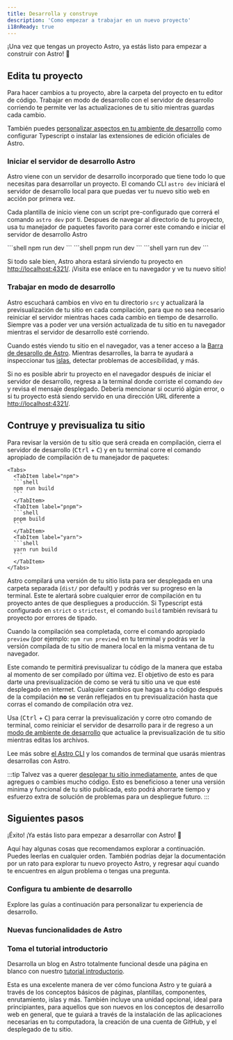```yaml
---
title: Desarrolla y construye
description: 'Como empezar a trabajar en un nuevo proyecto'
i18nReady: true
---
```


¡Una vez que tengas un proyecto Astro, ya estás listo para empezar a construir con Astro! 🚀

## Edita tu proyecto

Para hacer cambios a tu proyecto, abre la carpeta del proyecto en tu editor de código. Trabajar en modo de desarrollo con el servidor de desarrollo corriendo te permite ver las actualizaciones de tu sitio mientras guardas cada cambio.

También puedes [personalizar aspectos en tu ambiente de desarrollo](#configura-tu-ambiente-de-desarrollo) como configurar Typescript o instalar las extensiones de edición oficiales de Astro.

### Iniciar el servidor de desarrollo Astro

Astro viene con un servidor de desarrollo incorporado que tiene todo lo que necesitas para desarrollar un proyecto. El comando CLI `astro dev` iniciará el servidor de desarrollo local para que puedas ver tu nuevo sitio web en acción por primera vez.

Cada plantilla de inicio viene con un script pre-configurado que correrá el comando `astro dev` por ti. Despues de navegar al directorio de tu proyecto, usa tu manejador de paquetes favorito para correr este comando e iniciar el servidor de desarrollo Astro

<Tabs>
  <TabItem label="npm">
  ```shell
  npm run dev
  ```
  </TabItem>
  <TabItem label="pnpm">
  ```shell
  pnpm run dev
  ```
  </TabItem>
  <TabItem label="yarn">
  ```shell
  yarn run dev
  ```
  </TabItem>
</Tabs>

Si todo sale bien, Astro ahora estará sirviendo tu proyecto en [http://localhost:4321/](http://localhost:4321/). ¡Visita ese enlace en tu navegador y ve tu nuevo sitio!

### Trabajar en modo de desarrollo

Astro escuchará cambios en vivo en tu directorio `src` y actualizará la previsualización de tu sitio en cada compilación, para que no sea necesario reiniciar el servidor mientras haces cada cambio en tiempo de desarrollo. Siempre vas a poder ver una versión actualizada de tu sitio en tu navegador mientras el servidor de desarrollo esté corriendo.

Cuando estés viendo tu sitio en el navegador, vas a tener acceso a la [Barra de desarollo de Astro](/es/guides/dev-toolbar/). Mientras desarrolles, la barra te ayudará a inspeccionar tus [islas](/es/concepts/islands/), detectar problemas de accesibilidad, y más.

Si no es posible abrir tu proyecto en el navegador después de iniciar el servidor de desarrollo, regresa a la terminal donde corriste el comando `dev` y revisa el mensaje desplegado. Debería mencionar si ocurrió algún error, o si tu proyecto está siendo servido en una dirección URL diferente a [http://localhost:4321/](http://localhost:4321/).

## Contruye y previsualiza tu sitio

Para revisar la versión de tu sitio que será creada en compilación, cierra el servidor de desarrollo (<kbd>Ctrl</kbd> + <kbd>C</kbd>) y en tu terminal corre el comando apropiado de compilación de tu manejador de paquetes:

    <Tabs>
      <TabItem label="npm">
      ```shell
      npm run build
      ```
      </TabItem>
      <TabItem label="pnpm">
      ```shell
      pnpm build
      ```
      </TabItem>
      <TabItem label="yarn">
      ```shell
      yarn run build
      ```
      </TabItem>
    </Tabs>

Astro compilará una versión de tu sitio lista para ser desplegada en una carpeta separada (`dist/` por default) y podrás ver su progreso en la terminal. Este te alertará sobre cualquier error de compilación en tu proyecto antes de que despliegues a producción. Si Typescript está configurado en `strict` o `strictest`, el comando `build` también revisará tu proyecto por errores de tipado.

Cuando la compilación sea completada, corre el comando apropiado `preview` (por ejemplo: `npm run preview`) en tu terminal y podrás ver la versión compilada de tu sitio de manera local en la misma ventana de tu navegador.

Este comando te permitirá previsualizar tu código de la manera que estaba al momento de ser compilado por última vez. El objetivo de esto es para darte una previsualización de como se verá tu sitio una ve que esté desplegado en internet. Cualquier cambios que hagas a tu código después de la compilación **no** se verán reflejados en tu previsualización hasta que corras el comando de compilación otra vez.

Usa (<kbd>Ctrl</kbd> + <kbd>C</kbd>) para cerrar la previsualización y corre otro comando de terminal, como reiniciar el servidor de desarrollo para ir de regreso a un [modo de ambiente de desarrollo](#trabajar-en-modo-de-desarrollo) que actualice la previsualización de tu sitio mientras editas los archivos.

<ReadMore>Lee más sobre [el Astro CLI](/es/reference/cli-reference/) y los comandos de terminal que usarás mientras desarrollas con Astro.</ReadMore>

:::tip
Talvez vas a querer [desplegar tu sitio inmediatamente](/es/guides/deploy/), antes de que agregues o cambies mucho código. Esto es beneficioso a tener una versión minima y funcional de tu sitio publicada, esto podrá ahorrarte tiempo y esfuerzo extra de solución de problemas para un despliegue futuro.
:::

## Siguientes pasos

¡Éxito! ¡Ya estás listo para empezar a desarrollar con Astro! 🥳

Aquí hay algunas cosas que recomendamos explorar a continuación. Puedes leerlas en cualquier orden. También podrías dejar la documentación por un rato para explorar tu nuevo proyecto Astro, y regresar aquí cuando te encuentres en algun problema o tengas una pregunta.

### Configura tu ambiente de desarrollo

Explore las guías a continuación para personalizar tu experiencia de desarrollo.

<CardGrid>
  <LinkCard
    title="Configuración de editor"
    description="Personaliza tu editor de código para mejorar tu experiencia de desarrollo y conoce nuevas funcionalidades."
    href="/es/editor-setup/"
  />
  <LinkCard
    title="Barra de herramientas de desarrollo"
    description="Explora las funcionalidades de la barra de desarrollo."
    href="/es/guides/dev-toolbar/"
  />
  <LinkCard
    title="Configuración de TypeScript"
    description="Configura opciones para revisión de tipado, IntelliSense, y más."
    href="/es/guides/typescript/"
  />
</CardGrid>

### Nuevas funcionalidades de Astro

<CardGrid>
  <LinkCard
    title="Entiende tu código"
    description="Aprende sobre la estructura de archivos de Astro en nuestra guía de Estructura de proyecto"
    href="/es/basics/project-structure/"
  />
  <LinkCard
    title="Crea colecciones de contenido"
    description="Agrega contenido a tu nuevo sitio con validación frontmatter y revisión de tipado automática."
    href="/es/guides/content-collections/"
  />
  <LinkCard
    title="Agrega transisiones de vista"
    description="Crea transiciones de página y animaciones fluidas."
    href="/es/guides/view-transitions/"
  />
  <LinkCard
    title="Aprende sobre las Islas"
    description="Lee sobre la arquitectura de islas de Astro"
    href="/es/concepts/islands/"
  />
</CardGrid>

### Toma el tutorial introductorio

Desarrolla un blog en Astro totalmente funcional desde una página en blanco con nuestro [tutorial introductorio](/es/tutorial/0-introduction/).

Esta es una excelente manera de ver cómo funciona Astro y te guiará a través de los conceptos básicos de páginas, plantillas, componentes, enrutamiento, islas y más. También incluye una unidad opcional, ideal para principiantes, para aquellos que son nuevos en los conceptos de desarrollo web en general, que te guiará a través de la instalación de las aplicaciones necesarias en tu computadora, la creación de una cuenta de GitHub, y el desplegado de tu sitio.